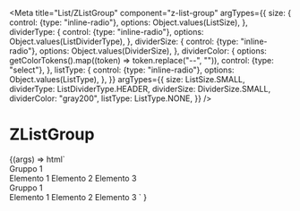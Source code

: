 
<Meta
  title="List/ZListGroup"
  component="z-list-group"
  argTypes={{
    size: {
      control: {type: "inline-radio"},
      options: Object.values(ListSize),
    },
    dividerType: {
      control: {type: "inline-radio"},
      options: Object.values(ListDividerType),
    },
    dividerSize: {
      control: {type: "inline-radio"},
      options: Object.values(DividerSize),
    },
    dividerColor: {
      options: getColorTokens().map((token) => token.replace("--", "")),
      control: {type: "select"},
    },
    listType: {
      control: {type: "inline-radio"},
      options: Object.values(ListType),
    },
  }}
  argTypes={{
    size: ListSize.SMALL,
    dividerType: ListDividerType.HEADER,
    dividerSize: DividerSize.SMALL,
    dividerColor: "gray200",
    listType: ListType.NONE,
  }}
/>

# ZListGroup

<Canvas>
  <Story name="z-list-group">
    {(args) =>
      html`
        <z-list>
          <z-list-group
            size=${args.size}
            divider-type=${args.dividerType}
            divider-size=${args.dividerSize}
            divider-color=${args.dividerColor}
            list-type=${args.listType}
          >
            <div slot="header-title">Gruppo 1</div>
            <z-list-element
              size=${args.size}
              list-type=${args.listType}
              divider-type=${args.dividerType}
              divider-size=${args.dividerSize}
              divider-color=${args.dividerColor}
              >Elemento 1</z-list-element
            >
            <z-list-element
              size=${args.size}
              list-type=${args.listType}
              divider-type=${args.dividerType}
              divider-size=${args.dividerSize}
              divider-color=${args.dividerColor}
              >Elemento 2</z-list-element
            >
            <z-list-element
              size=${args.size}
              list-type=${args.listType}
              divider-type=${args.dividerType}
              divider-size=${args.dividerSize}
              divider-color=${args.dividerColor}
              >Elemento 3</z-list-element
            >
          </z-list-group>
          <z-list-group
            size=${args.size}
            divider-type=${args.dividerType}
            divider-size=${args.dividerSize}
            divider-color=${args.dividerColor}
            list-type=${args.listType}
          >
            <div slot="header-title">Gruppo 1</div>
            <z-list-element
              size=${args.size}
              list-type=${args.listType}
              divider-type=${args.dividerType}
              divider-size=${args.dividerSize}
              divider-color=${args.dividerColor}
              >Elemento 1</z-list-element
            >
            <z-list-element
              size=${args.size}
              list-type=${args.listType}
              divider-type=${args.dividerType}
              divider-size=${args.dividerSize}
              divider-color=${args.dividerColor}
              >Elemento 2</z-list-element
            >
            <z-list-element
              size=${args.size}
              list-type=${args.listType}
              divider-type=${args.dividerType}
              divider-size=${args.dividerSize}
              divider-color=${args.dividerColor}
              >Elemento 3</z-list-element
            >
          </z-list-group>
        </z-list>
      `
    }
  </Story>
</Canvas>

<ArgsTable of="z-list-group" />
